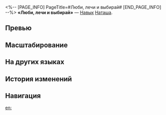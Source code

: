 <%-- [PAGE_INFO]
PageTitle=#Люби, лечи и выбирай#
[END_PAGE_INFO] --%>
{{Навык Инфобокс
|Название         = Люби, лечи и выбирай
|Изображение      = Навык Люби, лечи и выбирай.png
|Персонаж         = Наташа
|Тип              = Навык
|Тэг              = Восстановление
|УронСтойк        = 
|ЭнергияГен       = 30
|Энергия          = 
|Длительность     = 
|Описание         = Восстанавливает НР выбранного союзника, равное {{Цвет|Выделенный|7%—11,2%}} от макс. НР Наташи плюс {{Цвет|Выделенный|70—311,5}} НР. Также в начале каждого хода этот союзник восстанавливает НР, равное {{Цвет|Выделенный|4,8%—7,7%}} от макс. НР Наташи плюс {{Цвет|Выделенный|48—213,6}} НР, в течение 2 ходов.
|Свойство1        = 
|Масштабирование1 = 
}}
'''«Люби, лечи и выбирай»''' — [[Навык]] [[Наташа]].

==Превью==
{{Превью
|Файл = Люби, лечи и выбирай Превью
}}

==Масштабирование==
{{Масштабирование навыка
|7%;7.44%;7.88%;8.31%;8.75%;9.1%;9.45%;9.8%;10.15%;10.5%;10.85%;11.2%;11.55%;11.9%;12.25%
|4.8%;5.1%;5.4%;5.7%;6%;6.24%;6.48%;6.72%;6.96%;7.2%;7.44%;7.68%;7.92%;8.16%;8.4%
|7000%;11200%;14350%;17500%;19600%;21700%;23275%;24850%;26425%;28000%;29575%;31150%;32725%;34300%;35875%
|4800%;7680%;9840%;12000%;13440%;14880%;15960%;17040%;18120%;19200%;20280%;21360%;22440%;23520%;24600%
}}

==На других языках==
{{На других языках
|en   = Love, Heal, and Choose
|zhs  = 爱，救护与抉择
|zht  = 愛，救護與抉擇
|ja   = {{Rubi|愛|あい}}、{{Rubi|救済|きゅうさい}}と{{Rubi|選択|せんたく}}
|ko   = 사랑, 구조와 선택
|es   = Amor, curación y decisiones
|fr   = Aimer, guérir et choisir
|ru   = Люби, лечи и выбирай
|th   = Love, Heal, and Choose
|vi   = Tình Yêu, Chữa Lành Và Sự Chọn Lựa
|de   = Lieben, heilen und wählen
|id   = Love, Heal, and Choose
|pt   = Amor, Cura e Escolha
}}

==История изменений==
{{История изменений|3.5}}

==Навигация==
{{Навык Навбокс|Наташа}}

[[en:]]